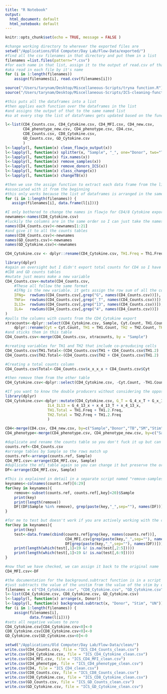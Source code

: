 ```yaml
---
title: "R Notebook"
output:
  html_document: default
  html_notebook: default
---
```

```r
knitr::opts_chunk$set(echo = TRUE, message = FALSE )
```

```r
#change working directory to wherever the exported files are
setwd("/Applications/Old Computer/Day Lab/Flow-Data/exported/")
#find all the csv filenames in that directory and put them in a list
filenames =list.files(pattern="*.csv")
#for each name in that list, assign it to the output of read.csv of that name
#aka read in each file by it's name
for (i in 1:length(filenames)) 
    assign(filenames[i], read.csv(filenames[i]))
```

```r
source("/Users/tarynam/Desktop/Miscellaneous-Scripts/tryna function.R")
source("/Users/tarynam/Desktop/Miscellaneous-Scripts/ICS-cleaning-functions.R")
```

```r
#this puts all the dataframes into a list 
#then applies each function over the dataframes in the list
#and assigns the output of that to the same named list
#so at every step the list of dataframes gets updated based on the function output 

l<-list(CD4_Counts.csv, CD4_Cytokine.csv, CD4_MFI.csv, CD4_new.csv,
        CD4_phenotype_new.csv, CD4_phenotype.csv, CD4.csv, 
        CD8_Counts.csv, CD8_Cytokine.csv, 
        GD_Counts.csv, GD_Cytokine.csv
        )
l<-lapply(l, function(x) clean_flowjo_output(x))
l<-lapply(l, function(x) splitter(x, "Sample", "_", one="Donor", two="TB", three="SM", four="Stim"))
l<-lapply(l, function(x) fix.names(x))
l<-lapply(l, function(x) remove_samples(x))
l<-lapply(l, function(x) remove_donors_ICS(x))
l<-lapply(l, function(x) class_change(x))
l<-lapply(l, function(x) changeTB(x))

#then we use the assign function to extract each data frame from the list and assign it to the filename
#associated with it from the beginning
#this only works because the list of dataframes is arranged in the same order as the list filenames 
for (i in 1:length(filenames)) {
   assign(filenames[i], data.frame(l[i]))}
```

```r
#I only bothered to change the names in flowjo for CD4/8 Cytokine exports so the rest are ugly
newnames<-names(CD8_Cytokine.csv)
#luckily the columns are in the same order so I can just take the names from one of those 
names(CD4_Counts.csv)<-newnames[1:21]
#and give it to all the counts tables
names(CD8_Counts.csv)<-newnames
names(GD_Counts.csv)<-newnames
names(GD_Cytokine.csv)<-newnames

CD4_Cytokine.csv <- dplyr::rename(CD4_Cytokine.csv, TH1.Freq = Th1.Freq)
```

```r
library(dplyr)
#again an oversight but I didn't export total counts for CD4 so I have to make them to match 
#CD8 and GD counts tables
#mutate just means make a new variable 
CD4_Counts.csv<-mutate(CD4_Counts.csv,
    #These all follow the same format
    #IFNg is the new variable. it gets assign the row sum of all the columns that have a G in the name
    IFNg=  rowSums(CD4_Counts.csv[,grep("G", names(CD4_Counts.csv))]),
    TNFa=  rowSums(CD4_Counts.csv[,grep("_T", names(CD4_Counts.csv))]),
    IL13=  rowSums(CD4_Counts.csv[,grep("13", names(CD4_Counts.csv))]),
    IL4=   rowSums(CD4_Counts.csv[,grep("4", names(CD4_Counts.csv))])
)
#pulls the columns with counts from the CD4_Cytokine export
xtracounts<-dplyr::select(CD4_Cytokine.csv, Sample, Cyt.Count, TH1.Count, TH1.2.Count, TH2.Count)%>%
    dplyr::rename(Cyt = Cyt.Count, TH1 = TH1.Count, TH2 = TH2.Count, TH1.2 = TH1.2.Count)
#and sticks them in this table
CD4_Counts.csv<-merge(CD4_Counts.csv, xtracounts, by = "Sample")

#creating variables for TH1 and TH2 that include co-prouducing cells
CD4_Counts.csv$TH1.Total<-(CD4_Counts.csv$TH1 + CD4_Counts.csv$TH1.2)
CD4_Counts.csv$TH2.Total<-(CD4_Counts.csv$TH2 + CD4_Counts.csv$TH1.2)

#Creating a total counts column
CD4_Counts.csv$Total<-CD4_Counts.csv$x_x_x_x + CD4_Counts.csv$Cyt

#then remove them from the other table
CD4_Cytokine.csv<-dplyr::select(CD4_Cytokine.csv, -Cyt.Count, -TH1.Count, -TH1.2.Count, -TH2.Count)
```

```r
#If you want to know the double producers without considering the opposite TH cytokines
library(dplyr)
CD4_Cytokine.csv<-dplyr::mutate(CD4_Cytokine.csv, G_T = G_4_x_T + G_x_13_T + G_x_x_T,
                   IL4_IL13 = G_4_13_x + x_4_13_T + x_4_13_x,
                   TH1.Total = TH1.Freq + TH1.2.Freq,
                   TH2.Total = TH2.Freq + TH1.2.Freq
                   )
```

```r
CD4<-merge(CD4.csv, CD4_new.csv, by=c("Sample","Donor","TB","SM","Stim" ), all=TRUE)
CD4_phenotype<-merge(CD4_phenotype.csv, CD4_phenotype_new.csv, by=c("Sample","Donor","TB","SM","Stim" ), all=TRUE)
```

```r
#duplicate and rename the counts table so you don't fuck it up but can still use it
counts.ref<-CD4_Counts.csv
#arrange tables by Sample so the rows match up
counts.ref<-arrange(counts.ref, Sample)
CD4_MFI.csv<-arrange(CD4_MFI.csv, Sample)
#duplicate the mfi table again so you can change it but preserve the original just in case
DF<-arrange(CD4_MFI.csv, Sample)

#This is explained in detail in a separate script named "remove-samples-using-key.R"
keynames<-colnames(counts.ref)[6:29]
for(key in keynames){
    remove<-subset(counts.ref, counts.ref[,key]<20)$Sample
    print(key)
    print(length(remove))
    DF[(DF$Sample %in% remove), grep(paste(key,"_",sep=""), names(DF))]<-NA
}

#for me to test but doesn't work if you are actively working with the code. Only works if you just run the whole script. also documented in the same script as above
for(key in keynames){
    print(key)
    test<-data.frame(cbind(counts.ref[grep(key, names(counts.ref))], 
                           CD4_MFI.csv[grep(paste(key,"_",sep=""), names(CD4_MFI.csv))],
                           DF[grep(paste(key,"_",sep=""), names(DF))]))
    print(length(which(test[,1]<19 &! is.na(test[,2:5]))))
    print(length(which(test[,1]<19 &! is.na(test[,6:9]))))
}

#now that we have checked, we can assign it back to the original name
CD4_MFI.csv<-DF
```

```r
#the documentation for the background.subtract function is in a script in the miscellaneous folder
#just subtracts the value of the unstim from the value of the stim by donor
filenames = c("CD4_Cytokine.csv", "CD8_Cytokine.csv", "GD_Cytokine.csv")
l<-list(CD4_Cytokine.csv, CD8_Cytokine.csv, GD_Cytokine.csv)
l<-lapply(l, function(x) arrange(x, Donor))
l<-lapply(l, function(x) background.subtract(x, "Donor", "Stim", "UN"))
for (i in 1:length(filenames)) {
    assign(filenames[i], 
           data.frame(l[i]))}
#sets all negative values to zero
CD4_Cytokine.csv[CD4_Cytokine.csv<0]<-0
CD8_Cytokine.csv[CD8_Cytokine.csv<0]<-0
GD_Cytokine.csv[GD_Cytokine.csv<0]<-0
```

```r
setwd("/Applications/Old Computer/Day Lab/Flow-Data/clean/")
write.csv(CD4_Counts.csv, file = "ICS_CD4_Counts_clean.csv")
write.csv(CD4_Cytokine.csv, file = "ICS_CD4_Cytokine_clean.csv")
write.csv(CD4_MFI.csv, file = "ICS_CD4_MFI_clean.csv")
write.csv(CD4_phenotype, file = "ICS_CD4_phenotype_clean.csv")
write.csv(CD4, file = "ICS_CD4_clean.csv")
write.csv(CD8_Counts.csv, file = "ICS_CD8_Counts_clean.csv")
write.csv(CD8_Cytokine.csv, file = "ICS_CD8_Cytokine_clean.csv")
write.csv(GD_Counts.csv, file = "ICS_GD_Counts_clean.csv")
write.csv(GD_Cytokine.csv, file = "ICS_GD_Cytokine_clean.csv")
```

